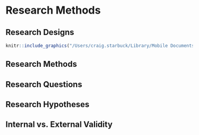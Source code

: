 # Research Methods {#methods}



## Research Designs



```r

knitr::include_graphics("/Users/craig.starbuck/Library/Mobile Documents/com~apple~CloudDocs/Documents/People Analytics Book/GitHub/peopleanalytics_lifecycle_book/graphics/research_designs.png")

```

## Research Methods



## Research Questions



## Research Hypotheses



## Internal vs. External Validity


